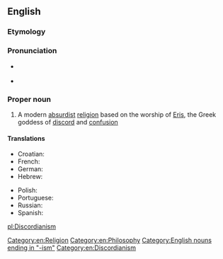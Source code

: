 ==English==
{{wikipedia}}

===Etymology===
{{suffix|discord|ian}} {{suffix||ism}}

===Pronunciation===
* {{a|UK}} {{IPA|/dɪsˈkɔː.di.ən.ɪzm̩/}}
* {{a|US}} {{IPA|/dɪsˈkɔɹdiənɪzəm/}}

===Proper noun===
{{en-proper noun}}

# A modern [[absurdist]] [[religion]] based on the worship of [[Eris]], the Greek goddess of [[discord]] and [[confusion]]

====Translations====
{{trans-top|parodic religion based on the worship of Eris}}
* Croatian: {{t-|hr|diskordijanizam|m}}
* French: {{t+|fr|discordianisme|m}}
* German: {{t-|de|Diskordianismus|m}}
* Hebrew: {{t-|he|דיסקורדיאניזם}}
{{trans-mid}}
* Polish: {{t-|pl|dyskordianizm|m}}
* Portuguese: {{t-|pt|Discordianismo|m}}
* Russian: {{t-|ru|дискордианизм|m|tr=diskordianizm}}
* Spanish: {{t-|es|discordianismo|m}}
{{trans-bottom}}

[[Category:en:Religion]]
[[Category:en:Philosophy]]
[[Category:English nouns ending in "-ism"]]
[[Category:en:Discordianism]]

[[pl:Discordianism]]